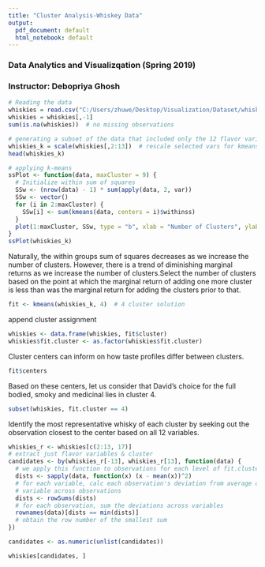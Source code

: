 ---
title: "Cluster Analysis-Whiskey Data"
output:
  pdf_document: default
  html_notebook: default
---
### Data Analytics and Visualizqation (Spring 2019)
### Instructor: Debopriya Ghosh

```{r}
# Reading the data
whiskies = read.csv("C:/Users/zhuwe/Desktop/Visualization/Dataset/whiskies.txt")
whiskies = whiskies[,-1]
sum(is.na(whiskies))  # no missing observations

```
```{r}
# generating a subset of the data that included only the 12 flavor variables, rescaled for comparability 
whiskies_k = scale(whiskies[,2:13])  # rescale selected vars for kmeans
head(whiskies_k)
```

```{r}
# applying k-means
ssPlot <- function(data, maxCluster = 9) {
  # Initialize within sum of squares
  SSw <- (nrow(data) - 1) * sum(apply(data, 2, var))
  SSw <- vector()
  for (i in 2:maxCluster) {
    SSw[i] <- sum(kmeans(data, centers = i)$withinss)
  }
  plot(1:maxCluster, SSw, type = "b", xlab = "Number of Clusters", ylab = "Within groups sum of squares")
}
ssPlot(whiskies_k)

```
Naturally, the within groups sum of squares decreases as we increase the number of clusters. However, there is a trend of diminishing marginal returns as we increase the number of clusters.Select the number of clusters based on the point at which the marginal return of adding one more cluster is less than was the marginal return for adding the clusters prior to that.
```{r}
fit <- kmeans(whiskies_k, 4)  # 4 cluster solution 
```

append cluster assignment
```{r}
whiskies <- data.frame(whiskies, fit$cluster)
whiskies$fit.cluster <- as.factor(whiskies$fit.cluster)
```
Cluster centers can inform on how taste profiles differ between clusters.
```{r}
fit$centers
```
Based on these centers, let us consider that David's choice for the full bodied, 
smoky and medicinal lies in cluster 4.
```{r}
subset(whiskies, fit.cluster == 4)
```
Identify the most representative whisky of each cluster by seeking out the observation closest to the center based on all 12 variables.
```{r}
whiskies_r <- whiskies[c(2:13, 17)]
# extract just flavor variables & cluster
candidates <- by(whiskies_r[-13], whiskies_r[13], function(data) {
  # we apply this function to observations for each level of fit.cluster
  dists <- sapply(data, function(x) (x - mean(x))^2)
  # for each variable, calc each observation's deviation from average of the
  # variable across observations
  dists <- rowSums(dists)
  # for each observation, sum the deviations across variables
  rownames(data)[dists == min(dists)]
  # obtain the row number of the smallest sum
})

candidates <- as.numeric(unlist(candidates))

whiskies[candidates, ]

```



